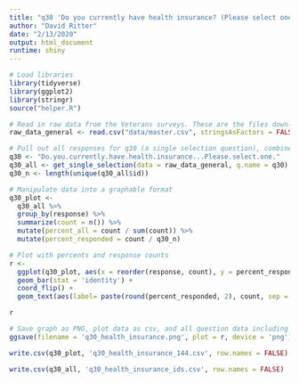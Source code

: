 ```yaml
---
title: "q30 'Do you currently have health insurance? (Please select one)' (Veterans)"
author: "David Ritter"
date: "2/13/2020"
output: html_document
runtime: shiny
---
```


```r
# Load libraries
library(tidyverse)
library(ggplot2)
library(stringr)
source("helper.R")
```

```r
# Read in raw data from the Veterans surveys. These are the files downloaded from survey monkey saved as a .csv
raw_data_general <- read.csv("data/master.csv", stringsAsFactors = FALSE)
```

```r
# Pull out all responses for q30 (a single selection question), combine, then determine 'question n'
q30 <- "Do.you.currently.have.health.insurance...Please.select.one."
q30_all <- get_single_selection(data = raw_data_general, q.name = q30)
q30_n <- length(unique(q30_all$id))
```

```r
# Manipulate data into a graphable format
q30_plot <- 
  q30_all %>%
  group_by(response) %>%
  summarize(count = n()) %>%
  mutate(percent_all = count / sum(count)) %>%
  mutate(percent_responded = count / q30_n)
```

```r
# Plot with percents and response counts
r <- 
  ggplot(q30_plot, aes(x = reorder(response, count), y = percent_responded)) +
  geom_bar(stat = 'identity') +
  coord_flip() +
  geom_text(aes(label= paste(round(percent_responded, 2), count, sep = "***")))

r
```

```r
# Save graph as PNG, plot data as csv, and all question data including response IDs as csv (save question n and N at end of plot file as "_x.x")
ggsave(filename = 'q30_health_insurance.png', plot = r, device = 'png')

write.csv(q30_plot, 'q30_health_insurance_144.csv', row.names = FALSE)

write.csv(q30_all, 'q30_health_insurance_ids.csv', row.names = FALSE)
```